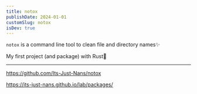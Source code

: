 ```yaml
---
title: notox
publishDate: 2024-01-01
customSlug: notox
isDev: true
---
```


`notox` is a command line tool to clean file and directory names✨

My first project (and package) with Rust🦀

---

https://github.com/Its-Just-Nans/notox

https://its-just-nans.github.io/lab/packages/
